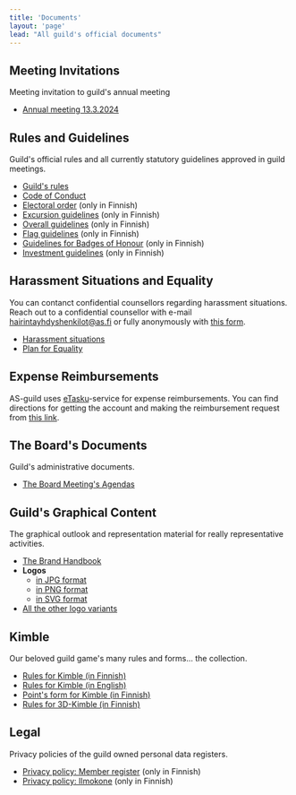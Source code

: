 ```yaml
---
title: 'Documents'
layout: 'page'
lead: "All guild's official documents"
---
```


## Meeting Invitations

Meeting invitation to guild's annual meeting

- [Annual meeting 13.3.2024](https://drive.google.com/file/d/1MfRhBcIfw9PEFECBDIeFQhADZGcqgtCY/view?usp=sharing)

## Rules and Guidelines

Guild's official rules and all currently statutory guidelines approved in guild meetings.

- [Guild's rules](docs/guild-rules)
- [Code of Conduct](docs/code-of-conduct)
- [Electoral order](docs/electoral-order) (only in Finnish)
- [Excursion guidelines](docs/excursion-guidelines) (only in Finnish)
- [Overall guidelines](docs/overall-guidelines) (only in Finnish)
- [Flag guidelines](docs/flag-guidelines) (only in Finnish)
- [Guidelines for Badges of Honour](docs/badge-guidelines) (only in Finnish)
- [Investment guidelines](docs/investment-guidelines) (only in Finnish)

## Harassment Situations and Equality

You can contanct confidential counsellors regarding harassment situations. Reach out to a confidential counsellor with e-mail <a href="mailto:hairintayhdyshenkilot@as.fi">hairintayhdyshenkilot@as.fi</a> or fully anonymously with <a href="https://forms.gle/ZsDiCTF9WhabRn8UA" target="_blank">this form</a>.

- [Harassment situations](harassment/situations)
- [Plan for Equality](harassment/plan-for-equality)

## Expense Reimbursements

AS-guild uses <a href="https://www.etasku.fi/" target="_blank">eTasku</a>-service for expense reimbursements. You can find directions for getting the account and making the reimbursement request from <a href="https://drive.google.com/file/d/1_OGfwUXxugBYNFsS1IKSjqoqpnbJvFq1/view?usp=sharing" target="_blank">this link</a>.

## The Board's Documents

Guild's administrative documents.

- <a href="https://drive.google.com/drive/folders/1eiCAypEm50P10ECT2bkTrbkNKnVqYz9Q?usp=sharing" target="_blank">
    The Board Meeting's Agendas
  </a>

## Guild's Graphical Content

The graphical outlook and representation material for really representative activities.

- <a href="https://drive.google.com/file/d/1BQ_v1OJvXV04LiR-TXKtDhGFccLJIMQ6/view?usp=sharing" target="_blank">
    The Brand Handbook
  </a>
- **Logos**
  - <a href="../../logo/as_plain_bw.jpg" target="_blank">
      in JPG format
    </a>
  - <a href="../../logo/as_plain_bw.png" target="_blank">
      in PNG format
    </a>
  - <a href="../../logo/as_plain_bw.svg" target="_blank">
      in SVG format
    </a>
- <a href="https://drive.google.com/drive/folders/1Cas84zny-b8Z-os7HorN-8k9a67Wq4k5?usp=sharing" target="_blank">
    All the other logo variants
  </a>

## Kimble

Our beloved guild game's many rules and forms... the collection.

- <a href="../../kimble/kimblesaannot.pdf" target="_blank">
    Rules for Kimble (in Finnish)
  </a>
- <a href="../../kimble/kimble-en.pdf" target="_blank">
    Rules for Kimble (in English)
  </a>
- <a href="../../kimble/kimble-kirjanpito.pdf" target="_blank">
    Point's form for Kimble (in Finnish)
  </a>
- <a href="../../kimble/3d-kimblesaannot.pdf" target="_blank">
    Rules for 3D-Kimble (in Finnish)
  </a>

## Legal

Privacy policies of the guild owned personal data registers.

- [Privacy policy: Member register](legal/privacy-policy-member) (only in Finnish)
- [Privacy policy: Ilmokone](legal/privacy-policy-ilmokone) (only in Finnish)
